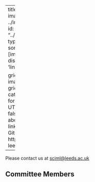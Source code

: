 
---
title: "About Sciml Leeds"
image: ../images/logo.png
listing: 
  id: Commitee
  contents: "../people/*/**.qmd"
  type: grid
  sort: false
  sort-ui: false
  fields: [image, title,links]
  field-display-names: 
      links: 'links:'

  grid-item-align: center
  image-height: 425px
  grid-columns: 3
  include:
    categories: "committee"
format: 
  html:
    encoding: UTF-8
anchor-sections: false
page-layout: full
about:
  template: jolla
  links:
    - icon: github
      text: Github
      href: https://github.com/sciml-leeds/


---

Please contact us at <a href= "mailto: sciml@leeds.ac.uk"> sciml@leeds.ac.uk </a>

##
## Committee Members
::: {#Commitee}
:::
